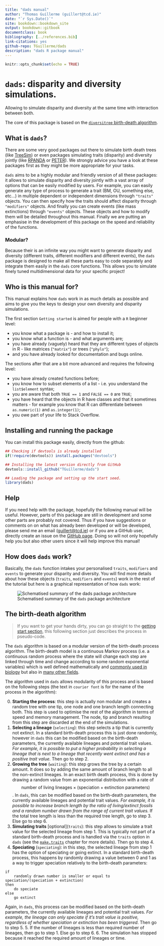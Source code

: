 ```yaml
--- 
title: "dads manual"
author: "Thomas Guillerme (guillert@tcd.ie)"
date: "`r Sys.Date()`"
site: bookdown::bookdown_site
output: bookdown::gitbook
documentclass: book
bibliography: [../references.bib]
link-citations: yes
github-repo: TGuillerme/dads
description: "dads R package manual"
---
```



```r
knitr::opts_chunk$set(echo = TRUE)
```

# `dads`: disparity and diversity simulations.

Allowing to simulate disparity and diversity at the same time with interaction between both.

The core of this package is based on the [`diversitree` birth-death algorithm](https://github.com/cran/diversitree/blob/master/R/simulate-bd.R).

## What is `dads`?

There are some very good packages out there to simulate birth death trees (like [TreeSim](https://github.com/tanja819/TreeSim)) or even packages simulating traits (disparity) and diversity jointly (like [RPANDA](https://github.com/cran/RPANDA) or [PETER](https://github.com/PuttickMacroevolution/PETER)).
We strongly advice you have a look at these packages first as they might be more appropriate for your tasks.

`dads` aims to be a highly modular and friendly version of all these packages: it allows to simulate disparity and diversity jointly with a vast array of options that can be easily modified by users.
For example, you can easily generate any type of process to generate a trait (BM, OU, something else, etc...) in multiple dependent or independent dimensions through `"traits"` objects.
You can then specify how the traits should affect disparity through `"modifiers"` objects. And finally you can create events (like mass extinctions) through `"events"` objects.
These objects and how to modify them will be detailed throughout this manual.
Finally we are putting an emphasise in the development of this package on the speed and reliability of the functions.

### Modular?

Because their is an infinite way you might want to generate disparity and diversity (different traits, different modifiers and different events), the `dads` package is designed to make all these parts easy to code separately and integrate them easily in the `dads` core functions.
This allows you to simulate finely tuned multidimensional data for your specific project!

## Who is this manual for?

This manual explains how `dads` work in as much details as possible and aims to give you the keys to design your own diversity and disparity simulations.

The first section `Getting started` is aimed for people with a `R` beginner level:

 * you know what a package is - and how to install it;
 * you know what a function is - and what arguments are;
 * you have already (vaguely) heard that they are different types of objects in R - like matrices (`"matrix"`) or trees (`"phylo"`);
 * and you have already looked for documentation and bugs online.
 
The sections after that are a bit more advanced and requires the following level:

 * you have already created functions before;
 * you know how to subset elements of a list - i.e. you understand the `list$element` syntax;
 * you are aware that both `TRUE == 1` and `FALSE == 0` are `TRUE`;
 * you have heard that the objects in R have classes and that it sometimes matters - for example you know that R can differentiate between `as.numeric(1)` and `as.integer(1)`;
 * you owe part of your life to Stack Overflow.


## Installing and running the package

You can install this package easily, directly from the github:
<!-- TG: I do intend to release it on CRAN later on -->

```r
## Checking if devtools is already installed
if(!require(devtools)) install.packages("devtools")

## Installing the latest version directly from GitHub
devtools::install_github("TGuillerme/dads")
```

```r
## Loading the package and setting up the start seed.
library(dads)
```

## Help

If you need help with the package, hopefully the following manual will be useful.
However, parts of this package are still in development and some other parts are probably not covered.
Thus if you have suggestions or comments on on what has already been developed or will be developed, please send me an email (<guillert@tcd.ie>) or if you are a GitHub user, directly create an issue on the [GitHub page](https://github.com/TGuillerme/dads).
Doing so will not only hopefully help you but also other users since it will help improve this manual!


## How does `dads` work?

Basically, the `dads` function intakes your personalised `traits`, `modifiers` and `events` to generate your disparity and diversity.
You will find more details about how these objects (`traits`, `modifiers` and `events`) work in the rest of the tutorial but here is a graphical representation of how `dads` work:

![Schematised summary of the `dads` package architecture](dads_structure.png)


## The birth-death algorithm {#bdalgorithm} 

> If you want to get your hands dirty, you can go straight to the [getting start section](#gettingstarted), this following section just describes the process in pseudo-code.

The `dads` algorithm is based on a modular version of the birth-death process algorithm.
The birth-death model is a continuous Markov process (i.e. a continuous random process where the state will change each step are linked through time and change according to some random exponential variables) which is well defined mathematically and [commonly used in biology](https://lukejharmon.github.io/pcm/chapter10_birthdeath/#section-10.2-the-birth-death-model) but also in [many other fields](https://en.wikipedia.org/wiki/Birth%E2%80%93death_process).

The algorithm used in `dads` allows modularity of this process and is based on the following steps (the text in `courier font` is for the name of the process in the algorithm):

 0. **Starting the process**: this step is actually non modular and creates a random tree with one tip, one node and one branch length connecting both. This step is used to optimise the rest of the algorithm in terms of speed and memory management. The node, tip and branch resulting from this step are discarded at the end of the simulations.
 1. **Selecting a lineage** (`selecting`): this step selects a tip that is currently not extinct. In a standard birth-death process this is just done randomly, however in `dads` this can be modified based on the birth-death parameters, the currently available lineages and potential trait values. *For example, it is possible to put a higher probability in selecting a lineage that is next to a lineage that recently went extinct and has a positive trait value.*
 Then go to step 2.
 2. **Growing the tree** (`waiting`): this step grows the tree by a certain amount. It does so by adding the same amount of branch length to all the non-extinct lineages. In an exact birth death process, this is done by drawing a random value from an exponential distribution with a rate of $$\text{number of living lineages} \times (\text{speciation} + \text{extinction parameters})$$. In `dads`, this can be modified based on the birth-death parameters, the currently available lineages and potential trait values. *For example, it is possible to increase branch length by the ratio of living/extinct fossils and a random number drawn from the range of current trait values.*
 If the total tree length is less than the required tree length, go to step 3. Else go to step 6.
 3. **Simulating traits** [optional]\(`traits`): this step allows to simulate a trait value for the selected lineage from step 1. This is typically not part of a standard birth-death process and is handled via the `traits` option in `dads` (see the [`make.traits`](#maketraits) chapter for more details).
 Then go to step 4.
 4. **Speciating** (`speciating`): in this step, the selected lineage from step 1 has the option of speciating or going extinct. In a standard birth-death process, this happens by randomly drawing a value between 0 and 1 as a way to trigger speciation relatively to the birth-death parameters:
```
if
    randomly drawn number is smaller or equal to speciation/(speciation + extinction)
then
    do speciate
else
    go extinct
```
 Again, in `dads`, this process can be modified based on the birth-death parameters, the currently available lineages and potential trait values. *For example, the lineage can only speciate if it's trait value is positive, regardless of whether speciation or extinction has been triggered*. 
 Then go to step 5.
 5. If the number of lineages is less than required number of lineages, then go to step 1. Else go to step 6.
 6. The simulation has stopped because it reached the required amount of lineages or time.